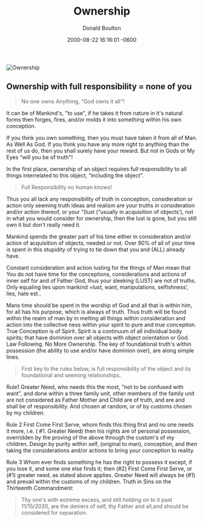 ﻿---
title: "Ownership"
date: 2000-08-22 16:16:01 -0600
last_modified_at: 2018-07-10T12:42:38-04:00
search: true
author: Donald Boulton
tags:
  - Ownership
categories:
  - Creation
github_editme_path: donaldboulton/bibwoe.com/blob/master/content/posts/2000-08-22-post-Ownership.md
---



![Ownership](./ownership-law.png)

<GitHubButtons />

## Ownership with full responsibility = none of you

> No one owns Anything, "God owns it all"!

It can be of Mankind's, "to use", if he takes it from nature in it's natural forms then forges, fires, and/or molds it into something within his own conception. 

If you think you own something, then you must have taken it from all of Man. As Well As God. If you think you have any more right to anything than the rest of us do, then you shall surely have your reward. But not in Gods or My Eyes “will you be of truth"!

In the first place, ownership of an object requires full responsibility to all things interrelated to this object, “including the object”.

> Full Responsibility no human knows!

Thus you all lack any responsibility of truth in conception, consideration or action only seeming truth ideas and realism are your truths in consideration and/or action thereof, or your “(lust (“usually in acquisition of objects’), not in what you would consider for ownership, then the lust is gone, but you still own it but don't really need it. 

Mankind spends the greater part of his time either in consideration and/or action of acquisition of objects, needed or not. Over 90% of all of your time is spent in this stupidity of trying to tie down that you and (ALL) already have.

Constant consideration and action lusting for the things of Man mean that You do not have time for the conceptions, considerations and actions of inner self for and of Father God, thus your sleeking (LUST) are not of truths. Only equaling lies upon mankind =lust, want, manipulations, selfishness’, lies, hate est..

Mans time should be spent in the worship of God and all that is within him, for all has his purpose, which is always of truth. Thus truth will be found within the realm of man by in melting all things within consideration and action into the collective ness within your spirit to pure and true conception. True Conception is of Spirit. Spirit is a continuum of all individual body spirits; that have dominion over all objects with object orientation or God. Law Following. No More Ownership. The key of foundational truth's within possession (the ability to use and/or have dominion over), are along simple lines.

> First key to the rules below, is full responsibility of the object and its foundational and seeming relationships. 

Rule1 Greater Need, who needs this the most, "not to be confused with want", and done within a three family unit, other members of the family unit are not considered as Father Mother and Child are of truth, and are and shall be of responsibility. And chosen at random, or of by customs chosen by my children. 

Rule 2 First Come First Serve, whom finds this thing first and no one needs it more, i.e. ( #1\. Greater Need) then his rights are of personal possession, overridden by the proving of the above through the custom's of my children. Design by purity within self, (original to man), conception, and then taking the considerations and/or actions to bring your conception to reality.

Rule 3 Whom ever finds something he has the right to possess it except, if you lose it, and some one else finds it; then (#2) First Come First Serve, or (#1) greater need, as stated above applies. Greater Need will always be (#1) and prevail within the customs of my children. Truth in Sins on the Thirteenth Commandment:

> Thy one's with extreme excess, and still holding on to it past 11/15/2020, are the deniers of self, thy Father and all,and should be considered for separation.

<Share />

<Comments />
